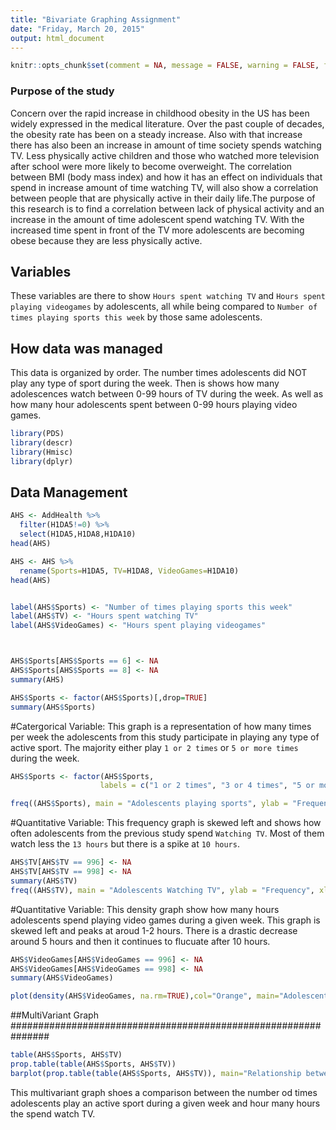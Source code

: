 ```yaml
---
title: "Bivariate Graphing Assignment"
date: "Friday, March 20, 2015"
output: html_document
---
```

```r
knitr::opts_chunk$set(comment = NA, message = FALSE, warning = FALSE, fig.align = "center")
```
###########################################################################
### Purpose of the study
###########################################################################
Concern over the rapid increase in childhood obesity in the US has been widely expressed in the medical literature. Over the past couple of decades, the obesity rate has been on a steady increase. Also with that increase there has also been an increase in amount of time society spends watching TV. Less physically active children and those who watched more television after school were more likely to become overweight. The correlation between BMI (body mass index) and how it has an effect on individuals that spend in increase amount of time watching TV, will also show a correlation between people that are physically active in their daily life.The purpose of this research is to find a correlation between lack of physical activity and an increase in the amount of time adolescent spend watching TV. With the increased time spent in front of the TV more adolescents are becoming obese because they are less physically active.


##########################################################################
## Variables
##########################################################################
These variables are there to show `Hours spent watching TV` and `Hours spent playing videogames` by adolescents, all while being compared to `Number of times playing sports this week` by those same adolescents.


############################################################################
## How data was managed
############################################################################
 This data is organized by order. The number times adolescents did NOT play any type of sport during the week. Then is shows how many adolescences watch between 0-99 hours of TV during the week. As well as how many hour adolescents spent between 0-99 hours playing video games.
 
 
###########################################################################
```r
library(PDS)
library(descr)
library(Hmisc)
library(dplyr)
```
##########################################################################


#########################################################################
## Data Management
#########################################################################
```r
AHS <- AddHealth %>%
  filter(H1DA5!=0) %>%
  select(H1DA5,H1DA8,H1DA10)
head(AHS)

AHS <- AHS %>%
  rename(Sports=H1DA5, TV=H1DA8, VideoGames=H1DA10)
head(AHS)


label(AHS$Sports) <- "Number of times playing sports this week"
label(AHS$TV) <- "Hours spent watching TV"
label(AHS$VideoGames) <- "Hours spent playing videogames"



AHS$Sports[AHS$Sports == 6] <- NA
AHS$Sports[AHS$Sports == 8] <- NA
summary(AHS)

AHS$Sports <- factor(AHS$Sports)[,drop=TRUE]
summary(AHS$Sports)
```
#Catergorical Variable:
This graph is a representation of how many times per week the adolescents from this study participate in playing any type of active sport. The majority either play `1 or 2 times` or `5 or more times` during the week.
```r
AHS$Sports <- factor(AHS$Sports,
                    labels = c("1 or 2 times", "3 or 4 times", "5 or more times"))

freq((AHS$Sports), main = "Adolescents playing sports", ylab = "Frequency", xlab = "Number of times per week", col = "red")
```

#Quantitative Variable:
This frequency graph is skewed left and shows how often adolescents from the previous study spend `Watching TV`. Most of them watch less the `13 hours` but there is a spike at `10 hours`.
```r
AHS$TV[AHS$TV == 996] <- NA
AHS$TV[AHS$TV == 998] <- NA
summary(AHS$TV)
freq((AHS$TV), main = "Adolescents Watching TV", ylab = "Frequency", xlab = "Number of hours per week", col = "blue")
```
#Quantitative Variable:
This density graph show how many hours adolescents spend playing video games during a given week. This graph is skewed left and peaks at aroud 1-2 hours. There is a drastic decrease around 5 hours and then it continues to flucuate after 10 hours.
```r
AHS$VideoGames[AHS$VideoGames == 996] <- NA
AHS$VideoGames[AHS$VideoGames == 998] <- NA
summary(AHS$VideoGames)

plot(density(AHS$VideoGames, na.rm=TRUE),col="Orange", main="Adolescents Playing Video Games", xlab="Number of hours per week")
```

###############################################################
##MultiVariant Graph
###############################################################
```r
table(AHS$Sports, AHS$TV)
prop.table(table(AHS$Sports, AHS$TV))
barplot(prop.table(table(AHS$Sports, AHS$TV)), main="Relationship between Adolescents that play sports and watch tv", xlab= "Hours per week watching TV", ylab= "# of times playing a sport")
```
This multivariant graph shoes a comparison between the number od times adolescents play an active sport during a given week and hour many hours the spend watch TV.

